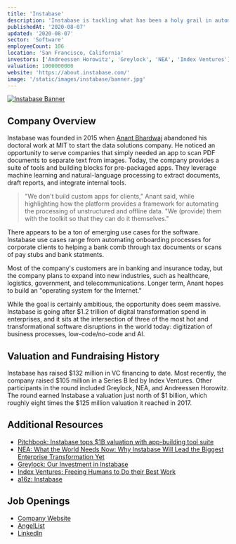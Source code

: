 ```yaml
---
title: 'Instabase'
description: 'Instabase is tackling what has been a holy grail in automation: understanding and providing a framework for automating the processing of unstructured and offline data, which to-date has been done by humans.'
publishedAt: '2020-08-07'
updated: '2020-08-07'
sector: 'Software'
employeeCount: 106
location: 'San Francisco, California'
investors: ['Andreessen Horowitz', 'Greylock', 'NEA', 'Index Ventures']
valuation: 1000000000
website: 'https://about.instabase.com/'
image: '/static/images/instabase/banner.jpg'
---
```


[![Instabase Banner](/static/images/instabase/banner.jpg)](https://about.instabase.com/)

## Company Overview

Instabase was founded in 2015 when [Anant Bhardwaj](https://www.linkedin.com/in/anantpb/) abandoned his doctoral work at MIT to start the data solutions company. He noticed an opportunity to serve companies that simply needed an app to scan PDF documents to separate text from images. Today, the company provides a suite of tools and building blocks for pre-packaged apps. They leverage machine learning and natural-language processing to extract documents, draft reports, and integrate internal tools.

> "We don't build custom apps for clients," Anant said, while highlighting how the platform provides a framework for automating the processing of unstructured and offline data. "We (provide) them with the toolkit so that they can do it themselves."

There appears to be a ton of emerging use cases for the software. Instabase use cases range from automating onboarding processes for corporate clients to helping a bank comb through tax documents or scans of pay stubs and bank statments.

Most of the company's customers are in banking and insurance today, but the company plans to expand into new industries, such as healthcare, logistics, government, and telecommunications. Longer term, Anant hopes to build an "operating system for the Internet."

While the goal is certainly ambitious, the opportunity does seem massive. Instabase is going after \$1.2 trillion of digital transformation spend in enterprises, and it sits at the intersection of three of the most hot and transformational software disruptions in the world today: digitization of business processes, low-code/no-code and AI.

## Valuation and Fundraising History

Instabase has raised $132 million in VC financing to date.  Most recently, the company raised $105 million in a Series B led by Index Ventures. Other participants in the round included Greylock, NEA, and Andreessen Horowitz. The round earned Instabase a valuation just north of $1 billion, which roughly eight times the $125 million valuation it reached in 2017.

## Additional Resources

- [Pitchbook: Instabase tops \$1B valuation with app-building tool suite](https://pitchbook.com/news/articles/instabase-tops-1b-valuation-with-app-building-tool-suite#:~:text=Four%20years%20ago%2C%20Anant%20Bhardwaj,B%20led%20by%20Index%20Ventures.)
- [NEA: What the World Needs Now: Why Instabase Will Lead the Biggest Enterprise Transformation Yet](https://www.nea.com/blog/what-the-world-needs-now-why-instabase-will-lead-the-biggest-enterprise-transformation-yet)
- [Greylock: Our Investment in Instabase](https://news.greylock.com/our-investment-in-instabase-8c4f02d6ce90)
- [Index Ventures: Freeing Humans to Do their Best Work](https://www.indexventures.com/perspectives/freeing-humans-do-their-best-work/)
- [a16z: Instabase](https://a16z.com/2019/10/21/instabase/)

## Job Openings

- [Company Website](https://boards.greenhouse.io/instabase)
- [AngelList](https://angel.co/company/instabase/jobs)
- [LinkedIn](https://www.linkedin.com/jobs/instabase-jobs/)
